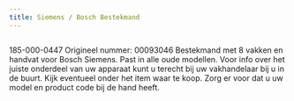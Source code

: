 ```yaml
---
title: Siemens / Bosch Bestekmand
---
```



<Image src={imageProduct} width={imageProduct.width} alt="" />


185-000-0447
Origineel nummer: 00093046
Bestekmand met 8 vakken en handvat voor Bosch Siemens.
Past in alle oude modellen.
Voor info over het juiste onderdeel van uw apparaat kunt u terecht bij uw vakhandelaar bij u in de buurt. Kijk eventueel onder het item waar te koop. Zorg er voor dat u uw model en product code bij de hand heeft.
